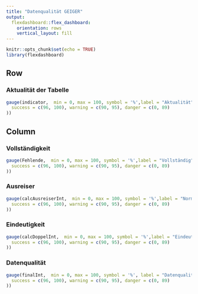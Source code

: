 ```yaml
---
title: "Datenqualität GEIGER"
output: 
  flexdashboard::flex_dashboard:
    orientation: rows
    vertical_layout: fill
---
```


```r
knitr::opts_chunk$set(echo = TRUE)
library(flexdashboard)
```

Row {data-height=100}
-----------------------------------------------------------------------

### Aktualität der Tabelle

```r
gauge(indicator,  min = 0, max = 100, symbol = '%',label = "Aktualität", gaugeSectors(
  success = c(96, 100), warning = c(90, 95), danger = c(0, 89)
))


```

Column {data-width=350}
-----------------------------------------------------------------------

### Vollständigkeit

```r
gauge(Fehlende,  min = 0, max = 100, symbol = '%',label = "Vollständig", gaugeSectors(
  success = c(96, 100), warning = c(90, 95), danger = c(0, 89)
))

```

### Ausreiser

```r
gauge(calcAusreiserInt,  min = 0, max = 100, symbol = '%',label = "Normalität", gaugeSectors(
  success = c(96, 100), warning = c(90, 95), danger = c(0, 89)
))
```
### Eindeutigkeit

```r
gauge(calcDoppelInt,  min = 0, max = 100, symbol = '%',label = "Eindeutigkeit", gaugeSectors(
  success = c(96, 100), warning = c(90, 95), danger = c(0, 89)
))


```

### Datenqualität

```r
gauge(finalInt,  min = 0, max = 100, symbol = '%', label = "Datenqualität", gaugeSectors(
  success = c(96, 100), warning = c(90, 95), danger = c(0, 89)
))


```
